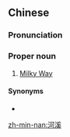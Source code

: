 ==Chinese==
{{zh-forms}}

===Pronunciation===
{{zh-pron
|mn=qz:ô-khoe/tp,xm:hô-khoe/kh,zz:hô-khe
|cat=pn
}}

===Proper noun===
{{zh-proper noun}}

# {{lb|zh|Min|galaxy}} [[Milky Way]]

====Synonyms====
* {{l|zh|銀溪}}

[[zh-min-nan:河溪]]